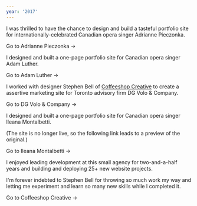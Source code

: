 ```yaml
---
year: '2017'
---
```


<Step icon="🚀" heading="Launched adriannepieczonka.com" date="December 19, 2017">

I was thrilled to have the chance to design and build a tasteful portfolio site for internationally-celebrated Canadian opera singer Adrianne Pieczonka.

<BlockLink href="https://www.adriannepieczonka.com">
  Go to Adrianne Pieczonka &rarr;
</BlockLink>

</Step>

<Step icon="🚀" heading="Launched adamluthertenor.com" date="October 2, 2017">

I designed and built a one-page portfolio site for Canadian opera singer Adam Luther.

<BlockLink href="https://www.adamluthertenor.com/">
  Go to Adam Luther &rarr;
</BlockLink>

</Step>

<Step icon="🚀" heading="Launched dgvolo.com" date="August 15, 2017">

I worked with designer Stephen Bell of [Coffeeshop Creative](http://coffeeshopcreative.ca) to create a assertive marketing site for Toronto advisory firm DG Volo & Company.

<BlockLink href="https://www.dgvolo.com/">Go to DG Volo & Company &rarr;</BlockLink>

</Step>

<Step icon="🚀" heading="Launched ileanamontalbetti.com" date="February 21, 2017">

I designed and built a one-page portfolio site for Canadian opera singer Ileana Montalbetti.

(The site is no longer live, so the following link leads to a preview of the original.)

<BlockLink href="https://ileanamontalbetti.netlify.com/">
  Go to Ileana Montalbetti &rarr;
</BlockLink>

</Step>

<Step icon="💼" heading="Joined Coffeeshop Creative" date="January 15, 2017">

I enjoyed leading development at this small agency for two-and-a-half years and building and deploying 25+ new website projects.

I'm forever indebted to Stephen Bell for throwing so much work my way and letting me experiment and learn so many new skills while I completed it.

<BlockLink href="https://www.coffeeshopcreative.ca/">
  Go to Coffeeshop Creative &rarr;
</BlockLink>

</Step>
